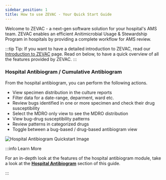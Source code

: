 ```yaml
---
sidebar_position: 1
title: How to use ZEVAC - Your Quick Start Guide
---
```


Welcome to ZEVAC - a next-gen software solution for your hospital's AMS team. ZEVAC enables an efficient Anitimicrobial Usage & Stewardship Program in hospitals by providing a complete workflow for AMS review.

:::tip
Tip: If you want to have a detailed introduction to ZEVAC, read our [Introduction to ZEVAC](../intro.md) page. Read on below, to have a quick overview
of all the features provided by ZEVAC.
:::

### Hospital Antibiogram / Cumulative Antibiogram

From the hospital antibiogram, you can perform the following actions. 
* View specimen distribution in the culture reports
* Filter data for a date-range, deparment, ward etc.
* Review bugs identified in one or more specimen and check their drug susceptibility
* Select the MDRO only view to see the MDRO distribution
* View bug-drug susceptibility patterns
* Review patterns in categorized drugs
* Toggle between a bug-based / drug-based antibiogram view

![Hospital Antibiogram Quickstart Image](../../static/img/hospital-antibiogram-quickstart.png)

:::info Learn More

For an in-depth look at the features of the hospital antibiogram module, take a look at the **[Hospital Antibiogram](/docs/CumulativeAntibiogram/intro)** section of this guide.

:::